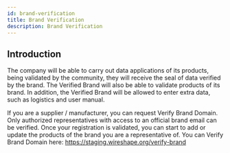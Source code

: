 ```yaml
---
id: brand-verification
title: Brand Verification
description: Brand Verification
---
```


## Introduction
The company will be able to carry out data applications of its products, being validated by the community, they will receive the seal of data verified by the brand. The Verified Brand will also be able to validate products of its brand. In addition, the Verified Brand will be allowed to enter extra data, such as logistics and user manual. 

If you are a supplier / manufacturer, you can request Verify Brand Domain. Only authorized representatives with access to an official brand email can be verified. Once your registration is validated, you can start to add or update the products of the brand you are a representative of. You can Verify Brand Domain here: https://staging.wireshape.org/verify-brand